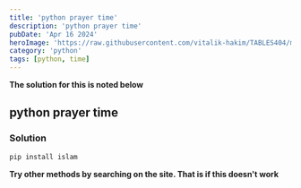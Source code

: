 ```yaml
---
title: 'python prayer time'
description: 'python prayer time'
pubDate: 'Apr 16 2024'
heroImage: 'https://raw.githubusercontent.com/vitalik-hakim/TABLES404/main/error_b/python.jpg'
category: 'python'
tags: [python, time]
---
```


**The solution for this is noted below**

## python prayer time

### Solution

```python
pip install islam
```

**Try other methods by searching on the site. That is if this doesn't work**
